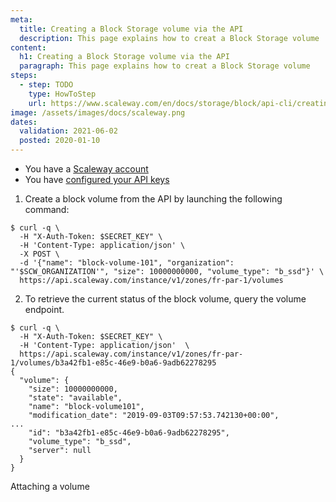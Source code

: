 ```yaml
---
meta:
  title: Creating a Block Storage volume via the API
  description: This page explains how to creat a Block Storage volume
content:
  h1: Creating a Block Storage volume via the API
  paragraph: This page explains how to creat a Block Storage volume
steps:
  - step: TODO
    type: HowToStep
    url: https://www.scaleway.com/en/docs/storage/block/api-cli/creating-a-volume
image: /assets/images/docs/scaleway.png
dates:
  validation: 2021-06-02
  posted: 2020-01-10
---
```


<Message type="requirement">

  - You have a [Scaleway account](/console/my-account/how-to/create-an-account/)   
  - You have [configured your API keys](/console/my-project/how-to/generate-api-key/)

</Message>

1. Create a block volume from the API by launching the following command:

  ```
  $ curl -q \
    -H "X-Auth-Token: $SECRET_KEY" \
    -H 'Content-Type: application/json' \
    -X POST \
    -d '{"name": "block-volume-101", "organization": "'$SCW_ORGANIZATION'", "size": 10000000000, "volume_type": "b_ssd"}' \
    https://api.scaleway.com/instance/v1/zones/fr-par-1/volumes
  ```

2. To retrieve the current status of the block volume, query the volume endpoint.

  ```
  $ curl -q \
    -H "X-Auth-Token: $SECRET_KEY" \
    -H 'Content-Type: application/json'  \
    https://api.scaleway.com/instance/v1/zones/fr-par-1/volumes/b3a42fb1-e85c-46e9-b0a6-9adb62278295
  {
    "volume": {
      "size": 10000000000,
      "state": "available",
      "name": "block-volume101",
      "modification_date": "2019-09-03T09:57:53.742130+00:00",
  ...
      "id": "b3a42fb1-e85c-46e9-b0a6-9adb62278295",
      "volume_type": "b_ssd",
      "server": null
    }
  }
  ```


<Navigation title="See Also">
  <NextButton to="/storage/block/api-cli/attaching-a-volume">Attaching a volume</NextButton>
</Navigation>
